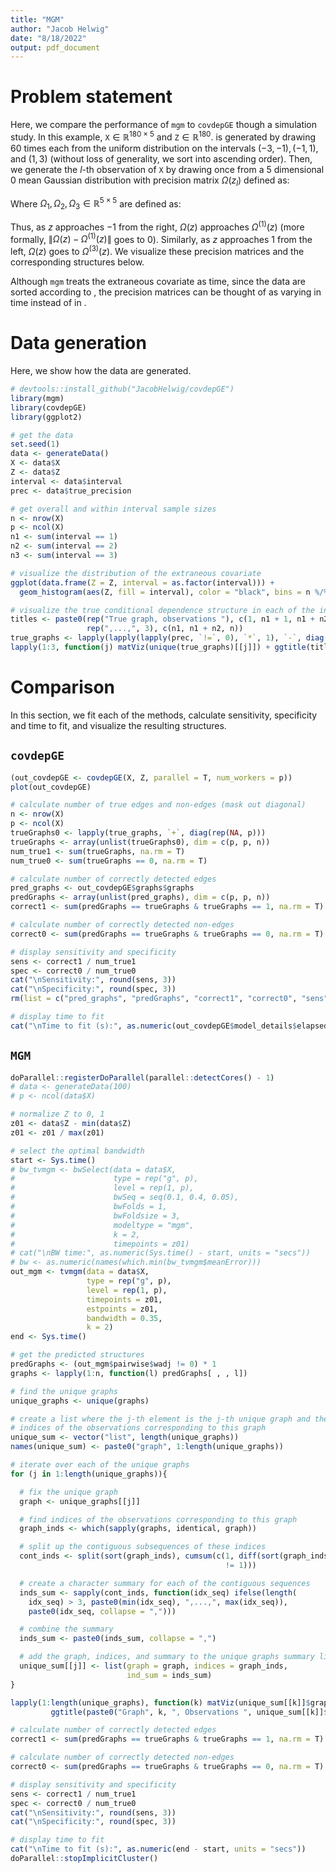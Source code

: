 ```yaml
---
title: "MGM"
author: "Jacob Helwig"
date: "8/18/2022"
output: pdf_document
---
```


# Problem statement

Here, we compare the performance of `mgm` to `covdepGE` though a simulation study. In this example, $\texttt{X}\in\mathbb R^{180\times 5}$ and $\texttt{Z}\in\mathbb R^{180}$. \texttt{Z} is generated by drawing $60$ times each from the uniform distribution on the intervals $(-3, -1), (-1, 1)$,  and $(1, 3)$ (without loss of generality, we sort \texttt{Z} into ascending order). Then, we generate the $l$-th observation of $\texttt{X}$ by drawing once from a $5$ dimensional $0$ mean Gaussian distribution with precision matrix $\Omega(z_l)$ defined as:

\begin{align}
    \Omega(z)=
    \begin{cases}
        \Omega^{(1)}(z) & z\in(-3, -1)\\
        \Omega^{(2)}(z) & z\in(-1, 1)\\
        \Omega^{(3)}(z) & z\in(1, 3)
    \end{cases}
\end{align}

Where $\Omega_1, \Omega_2, \Omega_3\in\mathbb R^{5\times5}$ are defined as:

\begin{align}
    \left[\Omega^{(1)}(z)\right]_{j,k}=
    \begin{cases}
        2 & j=k\\
        1 & (j,k)\in\{(1, 2), (2, 1), (2, 3), (3, 2)\}\\
        0 & \text{otherwise}
    \end{cases}
    &&
    \left[\Omega^{(2)}(z)\right]_{j,k}=
    \begin{cases}
        2 & j=k\\
        \frac{1-z}2 & (j,k)\in\{(1, 2), (2, 1)\}\\
        \frac{1+z}2 & (j,k)\in\{(1, 3), (3, 1)\}\\
        1 & (j,k)\in\{(2, 3), (3, 2)\}\\
        0 & \text{otherwise}
    \end{cases}
    \\
    \left[\Omega^{(3)}(z)\right]_{j,k}=
    \begin{cases}
        2 & j=k\\
        1 & (j,k)\in\{(1, 3), (3, 1), (2, 3), (3, 2)\}\\
        0 & \text{otherwise}
    \end{cases}
\end{align}

Thus, as $z$ approaches $-1$ from the right, $\Omega(z)$ approaches $\Omega^{(1)}(z)$ (more formally, $\lVert\Omega(z) - \Omega^{(1)}(z)\rVert$ goes to $0$). Similarly, as $z$ approaches $1$ from the left, $\Omega(z)$ goes to $\Omega^{(3)}(z)$. We visualize these precision matrices and the corresponding structures below. 

Although `mgm` treats the extraneous covariate as time, since the data are sorted according to \texttt{Z}, the precision matrices can be thought of as varying in time instead of in \texttt{Z}. 

# Data generation

Here, we show how the data are generated.

```r
# devtools::install_github("JacobHelwig/covdepGE")
library(mgm)
library(covdepGE)
library(ggplot2)

# get the data
set.seed(1)
data <- generateData()
X <- data$X
Z <- data$Z
interval <- data$interval
prec <- data$true_precision

# get overall and within interval sample sizes
n <- nrow(X)
p <- ncol(X)
n1 <- sum(interval == 1)
n2 <- sum(interval == 2)
n3 <- sum(interval == 3)

# visualize the distribution of the extraneous covariate
ggplot(data.frame(Z = Z, interval = as.factor(interval))) +
  geom_histogram(aes(Z, fill = interval), color = "black", bins = n %/% 5)

# visualize the true conditional dependence structure in each of the intervals
titles <- paste0(rep("True graph, observations "), c(1, n1 + 1, n1 + n2 + 1), 
                 rep(",...,", 3), c(n1, n1 + n2, n))
true_graphs <- lapply(lapply(lapply(prec, `!=`, 0), `*`, 1), `-`, diag(5))
lapply(1:3, function(j) matViz(unique(true_graphs)[[j]]) + ggtitle(titles[j]))
```

# Comparison

In this section, we fit each of the methods, calculate sensitivity, specificity and time to fit, and visualize the resulting structures.

## `covdepGE`

```r
(out_covdepGE <- covdepGE(X, Z, parallel = T, num_workers = p))
plot(out_covdepGE)

# calculate number of true edges and non-edges (mask out diagonal)
n <- nrow(X)
p <- ncol(X)
trueGraphs0 <- lapply(true_graphs, `+`, diag(rep(NA, p)))
trueGraphs <- array(unlist(trueGraphs0), dim = c(p, p, n))
num_true1 <- sum(trueGraphs, na.rm = T)
num_true0 <- sum(trueGraphs == 0, na.rm = T)

# calculate number of correctly detected edges
pred_graphs <- out_covdepGE$graphs$graphs
predGraphs <- array(unlist(pred_graphs), dim = c(p, p, n))
correct1 <- sum(predGraphs == trueGraphs & trueGraphs == 1, na.rm = T)

# calculate number of correctly detected non-edges
correct0 <- sum(predGraphs == trueGraphs & trueGraphs == 0, na.rm = T)

# display sensitivity and specificity
sens <- correct1 / num_true1
spec <- correct0 / num_true0
cat("\nSensitivity:", round(sens, 3))
cat("\nSpecificity:", round(spec, 3))
rm(list = c("pred_graphs", "predGraphs", "correct1", "correct0", "sens", "spec"))

# display time to fit
cat("\nTime to fit (s):", as.numeric(out_covdepGE$model_details$elapsed, units = "secs"))
```

## `MGM`

```r
doParallel::registerDoParallel(parallel::detectCores() - 1)
# data <- generateData(100)
# p <- ncol(data$X)

# normalize Z to 0, 1
z01 <- data$Z - min(data$Z)
z01 <- z01 / max(z01)

# select the optimal bandwidth
start <- Sys.time()
# bw_tvmgm <- bwSelect(data = data$X,
#                      type = rep("g", p),
#                      level = rep(1, p),
#                      bwSeq = seq(0.1, 0.4, 0.05),
#                      bwFolds = 1,
#                      bwFoldsize = 3,
#                      modeltype = "mgm",
#                      k = 2,
#                      timepoints = z01)
# cat("\nBW time:", as.numeric(Sys.time() - start, units = "secs"))
# bw <- as.numeric(names(which.min(bw_tvmgm$meanError)))
out_mgm <- tvmgm(data = data$X, 
                 type = rep("g", p), 
                 level = rep(1, p),
                 timepoints = z01,
                 estpoints = z01,
                 bandwidth = 0.35,
                 k = 2)
end <- Sys.time()

# get the predicted structures
predGraphs <- (out_mgm$pairwise$wadj != 0) * 1 
graphs <- lapply(1:n, function(l) predGraphs[ , , l])

# find the unique graphs
unique_graphs <- unique(graphs)

# create a list where the j-th element is the j-th unique graph and the
# indices of the observations corresponding to this graph
unique_sum <- vector("list", length(unique_graphs))
names(unique_sum) <- paste0("graph", 1:length(unique_graphs))

# iterate over each of the unique graphs
for (j in 1:length(unique_graphs)){

  # fix the unique graph
  graph <- unique_graphs[[j]]

  # find indices of the observations corresponding to this graph
  graph_inds <- which(sapply(graphs, identical, graph))

  # split up the contiguous subsequences of these indices
  cont_inds <- split(sort(graph_inds), cumsum(c(1, diff(sort(graph_inds))
                                                != 1)))

  # create a character summary for each of the contiguous sequences
  inds_sum <- sapply(cont_inds, function(idx_seq) ifelse(length(
    idx_seq) > 3, paste0(min(idx_seq), ",...,", max(idx_seq)),
    paste0(idx_seq, collapse = ",")))

  # combine the summary
  inds_sum <- paste0(inds_sum, collapse = ",")

  # add the graph, indices, and summary to the unique graphs summary list
  unique_sum[[j]] <- list(graph = graph, indices = graph_inds,
                          ind_sum = inds_sum)
}

lapply(1:length(unique_graphs), function(k) matViz(unique_sum[[k]]$graph) + 
         ggtitle(paste0("Graph", k, ", Observations ", unique_sum[[k]]$ind_sum)))

# calculate number of correctly detected edges
correct1 <- sum(predGraphs == trueGraphs & trueGraphs == 1, na.rm = T)

# calculate number of correctly detected non-edges
correct0 <- sum(predGraphs == trueGraphs & trueGraphs == 0, na.rm = T)

# display sensitivity and specificity
sens <- correct1 / num_true1
spec <- correct0 / num_true0
cat("\nSensitivity:", round(sens, 3))
cat("\nSpecificity:", round(spec, 3))

# display time to fit
cat("\nTime to fit (s):", as.numeric(end - start, units = "secs"))
doParallel::stopImplicitCluster()
```
